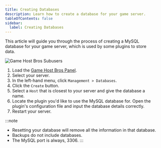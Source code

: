 ```yaml
---
title: Creating Databases
description: Learn how to create a database for your game server.
tableOfContents: false
sidebar:
  label: Creating Databases
---
```


This article will guide you through the process of creating a MySQL database for your game server, which is used by some plugins to store data.

![Game Host Bros Subusers](../../../assets/guide-images/databases.png)

1. Load the [Game Host Bros Panel](https://panel.gamehostbros.com/).
2. Select your server.
3. In the left-hand menu, click `Management > Databases`.
4. Click the `Create` button.
5. Select a `Host` that is closest to your server and give the database a name.
6. Locate the plugin you'd like to use the MySQL database for. Open the plugin's configuration file and input the database details correctly.
7. Restart your server.

:::note
- Resetting your database will remove all the information in that database.
- Backups do not include databases.
- The MySQL port is always, 3306.
:::
